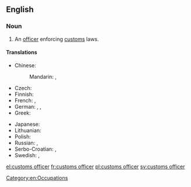 ==English==

{{wikipedia}}

===Noun===
{{en-noun|sg=[[customs]] [[officer]]}}

# An [[officer]] enforcing [[customs]] laws.

====Translations====
{{trans-top|officer}}
* Chinese:
*: Mandarin: {{t|cmn|海關職員|sc=Hani}}, {{t|cmn|海关职员|tr=hǎiguān zhíyuán|sc=Hani}}
* Czech: {{t+|cs|celník|m}}
* Finnish: {{t|fi|tullivirkailija}}
* French: {{t+|fr|douanier|m}}, {{t+|fr|douanière|f}}
* German: {{t+|de|Zöllner|m}}, {{t-|de|Zollbeamte|m|f}}, {{t+|de|Zöllnerin|f}}
* Greek: {{t+|el|τελωνειακός|m|tr=teloneiakos}}
{{trans-mid}}
* Japanese: {{t|ja|税関吏|tr=ぜいかんり, zeikanri|sc=Jpan}}
* Lithuanian: {{t-|lt|muitininkas|m}}
* Polish: {{t+|pl|celnik|m}}
* Russian: {{t|ru|таможенник|m|tr=tamóžennik|sc=Cyrl}}, {{t|ru|таможенный чиновник|m|tr=tamóžennyj činóvnik|sc=Cyrl}}
* Serbo-Croatian: {{t-|sh|carinik|m|alt=cȁrinīk}}, {{t|sh|цариник|m}}
* Swedish: {{t+|sv|tullare|c}}, {{t-|sv|tulltjänsteman|c}}
{{trans-bottom}}

[[Category:en:Occupations]]

[[el:customs officer]]
[[fr:customs officer]]
[[pl:customs officer]]
[[sv:customs officer]]